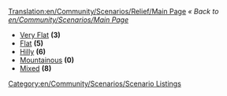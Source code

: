 [[Translation:en/Community/Scenarios/Relief/Main Page]]
''« Back to [[en/Community/Scenarios/Main Page]]''

* [[en/Community/Scenarios/Relief/Very Flat|Very Flat]] '''(3)'''
* [[en/Community/Scenarios/Relief/Flat|Flat]] '''(5)'''
* [[en/Community/Scenarios/Relief/Hilly|Hilly]] '''(6)'''
* [[en/Community/Scenarios/Relief/Mountainous|Mountainous]] '''(0)'''
* [[en/Community/Scenarios/Mixed Relief Scenarios|Mixed]] '''(8)'''

[[Category:en/Community/Scenarios/Scenario Listings]]